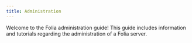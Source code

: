 ```yaml
---
title: Administration
---
```



Welcome to the Folia administration guide! This guide includes information and tutorials
regarding the administration of a Folia server.

<PageCards />
